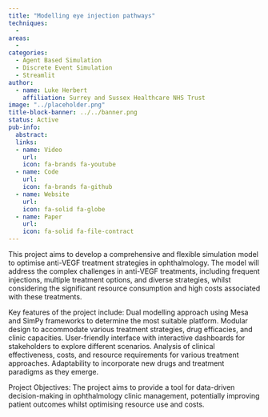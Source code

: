 ```yaml
---
title: "Modelling eye injection pathways"
techniques:
  -
areas:
  -
categories:
  - Agent Based Simulation
  - Discrete Event Simulation
  - Streamlit
author:
  - name: Luke Herbert
    affiliation: Surrey and Sussex Healthcare NHS Trust
image: "../placeholder.png"
title-block-banner: ../../banner.png
status: Active
pub-info:
  abstract:
  links:
  - name: Video
    url:
    icon: fa-brands fa-youtube
  - name: Code
    url:
    icon: fa-brands fa-github
  - name: Website
    url:
    icon: fa-solid fa-globe
  - name: Paper
    url:
    icon: fa-solid fa-file-contract
---
```


This project aims to develop a comprehensive and flexible simulation model to optimise anti-VEGF treatment strategies in ophthalmology. The model will address the complex challenges in anti-VEGF treatments, including frequent injections, multiple treatment options, and diverse strategies, whilst considering the significant resource consumption and high costs associated with these treatments.

Key features of the project include: Dual modelling approach using Mesa and SimPy frameworks to determine the most suitable platform.
Modular design to accommodate various treatment strategies, drug efficacies, and clinic capacities.
User-friendly interface with interactive dashboards for stakeholders to explore different scenarios.
Analysis of clinical effectiveness, costs, and resource requirements for various treatment approaches.
Adaptability to incorporate new drugs and treatment paradigms as they emerge.

Project Objectives: The project aims to provide a tool for data-driven decision-making in ophthalmology clinic management, potentially improving patient outcomes whilst optimising resource use and costs.
